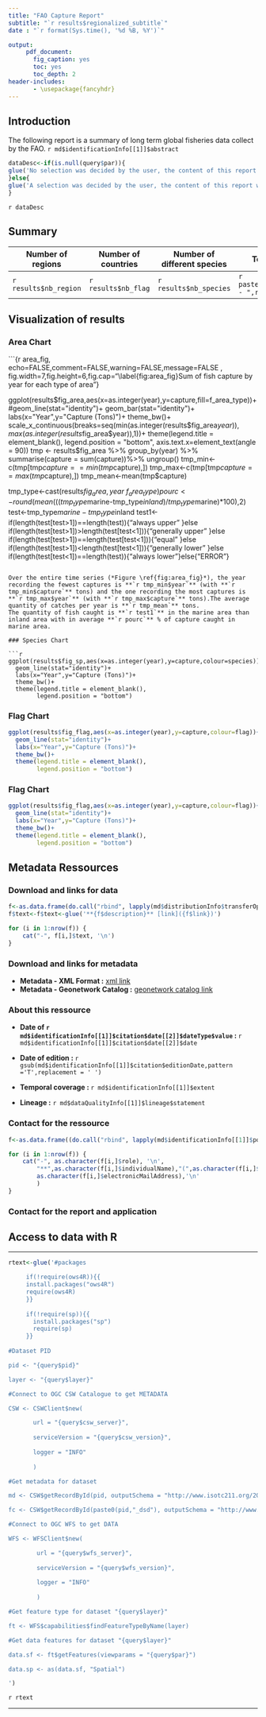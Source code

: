 ```yaml
---
title: "FAO Capture Report"
subtitle: "`r results$regionalized_subtitle`"
date : "`r format(Sys.time(), '%d %B, %Y')`"

output:
     pdf_document:
       fig_caption: yes
       toc: yes
       toc_depth: 2
header-includes:
       - \usepackage{fancyhdr}
---
```

\addtolength{\headheight}{1.0cm} 
\pagestyle{fancyplain} 
\rhead{\includegraphics[height=1cm]{D:/FAO-BLUECLOUD_04052020_11082020/02-R/04-Github/FaoCaptureDashboard/www/logo_BlueCloud.png}} 
\lhead{\includegraphics[height=1cm]{D:/FAO-BLUECLOUD_04052020_11082020/02-R/04-Github/FaoCaptureDashboard/www/FAO-logo.png}}
\chead{\includegraphics[height=1.4cm]{D:/FAO-BLUECLOUD_04052020_11082020/02-R/04-Github/FaoCaptureDashboard/www/INFOPESCA-logo.png}} 
\renewcommand{\headrulewidth}{0pt} 



## Introduction

The following report is a summary of long term  global fisheries data collect by the FAO.
`r md$identificationInfo[[1]]$abstract`
```r
dataDesc<-if(is.null(query$par)){
glue('No selection was decided by the user, the content of this report will therefore relate to all the data available fo global geographic marine and inland fish catches from {min(as.numeric(param$select_year)} to {max(as.numeric(param$select_year))}.')
}else{
glue('A selection was decided by the user, the content of this report will therefore relate to regions : **{unique(param$select_region)*}**. The data include **{unique(param$select_f_area_type)*}** fish catches from **{min(as.numeric(param$select_year))}** to **{max(as.numeric(param$select_year))}**.',.transformer = collapse_transformer(sep = ", ", last = " and "))  
}

```
`r dataDesc`

## Summary

Number of regions | Number of countries | Number of different species | Temporal coverage | Total of captures
------------- | ------------- |------------- | -------------|------------- |
`r results$nb_region`|`r results$nb_flag` |`r results$nb_species` |`r paste0(results$min_year," - ",results$max_year)` |`r results$nb_capture` 

\newpage

## Visualization of results

### Area Chart

```{r area_fig, echo=FALSE,comment=FALSE,warning=FALSE,message=FALSE , fig.width=7,fig.height=6,fig.cap="\\label{fig:area_fig}Sum of fish capture by year for each type of area"}

ggplot(results$fig_area,aes(x=as.integer(year),y=capture,fill=f_area_type))+
  #geom_line(stat="identity")+
  geom_bar(stat="identity")+
  labs(x="Year",y="Capture (Tons)")+
  theme_bw()+
  scale_x_continuous(breaks=seq(min(as.integer(results$fig_area$year)),max(as.integer(results$fig_area$year)),1))+
  theme(legend.title = element_blank(),
        legend.position = "bottom",
        axis.text.x=element_text(angle = 90))
tmp <- results$fig_area %>%
      group_by(year) %>% 
      summarise(capture = sum(capture))%>%
      ungroup()
tmp_min<-c(tmp[tmp$capture==min(tmp$capture),])
tmp_max<-c(tmp[tmp$capture==max(tmp$capture),])
tmp_mean<-mean(tmp$capture)

tmp_type<-cast(results$fig_area, year ~ f_area_type)
pourc<-round(mean(((tmp_type$marine-tmp_type$inland)/tmp_type$marine)*100),2)
test<-tmp_type$marine-tmp_type$inland
test1<-if(length(test[test>1])==length(test)){"always upper"
        }else if(length(test[test>1])>length(test[test<1])){"generally upper"
        }else if(length(test[test>1])==length(test[test<1])){"equal"
        }else if(length(test[test>1])<length(test[test<1])){"generally lower"
        }else if(length(test[test<1])==length(test)){"always lower"}else{"ERROR"}

```

Over the entire time series (*Figure \ref{fig:area_fig}*), the year recording the fewest captures is **`r tmp_min$year`** (with **`r tmp_min$capture`** tons) and the one recording the most captures is **`r tmp_max$year`** (with **`r tmp_max$capture`** tons).The average quantity of catches per year is **`r tmp_mean`** tons.
The quantity of fish caught is **`r test1`** in the marine area than inland area with in average **`r pourc`** % of capture caught in marine area.

### Species Chart

```r
ggplot(results$fig_sp,aes(x=as.integer(year),y=capture,colour=species))+
  geom_line(stat="identity")+
  labs(x="Year",y="Capture (Tons)")+
  theme_bw()+
  theme(legend.title = element_blank(),
        legend.position = "bottom")
```

### Flag Chart

```r
ggplot(results$fig_flag,aes(x=as.integer(year),y=capture,colour=flag))+
  geom_line(stat="identity")+
  labs(x="Year",y="Capture (Tons)")+
  theme_bw()+
  theme(legend.title = element_blank(),
        legend.position = "bottom")
```

### Flag Chart

```r
ggplot(results$fig_flag,aes(x=as.integer(year),y=capture,colour=flag))+
  geom_line(stat="identity")+
  labs(x="Year",y="Capture (Tons)")+
  theme_bw()+
  theme(legend.title = element_blank(),
        legend.position = "bottom")
```

\newpage

## Metadata Ressources
### Download and links for data
```r
f<-as.data.frame(do.call("rbind", lapply(md$distributionInfo$transferOptions[[1]]$onLine, function(x){data.frame(link = x$linkage$value, name = x$name, description = x$description)})))
f$text<-f$text<-glue('**{f$description}** [link]({f$link})')

for (i in 1:nrow(f)) {
    cat("-", f[i,]$text, '\n')
}
```

### Download and links for metadata
- **Metadata - XML Format :** [xml link](https://geonetwork-sdi-lab.d4science.org/geonetwork/srv/eng/xml.metadata.get?uuid=fao_capture_flag_dbquery_advanced_multiyear)
- **Metadata - Geonetwork Catalog :** [geonetwork catalog link](https://geonetwork-sdi-lab.d4science.org/geonetwork/srv/eng/catalog.search#/metadata/fao_capture_flag_dbquery_advanced_multiyear)

### About this ressource

- **Date of `r md$identificationInfo[[1]]$citation$date[[2]]$dateType$value` : ** `r md$identificationInfo[[1]]$citation$date[[2]]$date `

- **Date of edition : ** `r gsub(md$identificationInfo[[1]]$citation$editionDate,pattern ='T',replacement = ' ')`

- **Temporal coverage : ** `r md$identificationInfo[[1]]$extent`

- **Lineage :** `r md$dataQualityInfo[[1]]$lineage$statement`


### Contact for the ressource

```r
f<-as.data.frame((do.call("rbind", lapply(md$identificationInfo[[1]]$pointOfContact, function(x){data.frame(individualName = x$individualName, organisationName = x$organisationName, electronicMailAddress = x$contactInfo$address$electronicMailAddress,role = x$role$value)}))))

for (i in 1:nrow(f)) {
    cat("-", as.character(f[i,]$role), '\n',
        "**",as.character(f[i,]$individualName),"(",as.character(f[i,]$organisationName),")**",'\n',
        as.character(f[i,]$electronicMailAddress),'\n'
        )
}

```

### Contact for the report and application

\newpage

## Access to data with R

******

```r
rtext<-glue('#packages

     if(!require(ows4R)){{
     install.packages("ows4R")
     require(ows4R)
     }}
     
     if(!require(sp)){{
       install.packages("sp")
       require(sp)
     }}   
     
#Dataset PID

pid <- "{query$pid}"

layer <- "{query$layer}"

#Connect to OGC CSW Catalogue to get METADATA

CSW <- CSWClient$new(

       url = "{query$csw_server}",
       
       serviceVersion = "{query$csw_version}",
       
       logger = "INFO"
       
       )

#Get metadata for dataset

md <- CSW$getRecordById(pid, outputSchema = "http://www.isotc211.org/2005/gmd")

fc <- CSW$getRecordById(paste0(pid,"_dsd"), outputSchema = "http://www.isotc211.org/2005/gfc")

#Connect to OGC WFS to get DATA

WFS <- WFSClient$new(

        url = "{query$wfs_server}",
        
        serviceVersion = "{query$wfs_version}",
        
        logger = "INFO"
        
        )

#Get feature type for dataset "{query$layer}"

ft <- WFS$capabilities$findFeatureTypeByName(layer)

#Get data features for dataset "{query$layer}"

data.sf <- ft$getFeatures(viewparams = "{query$par}")

data.sp <- as(data.sf, "Spatial")

')
```
`r rtext`

******


